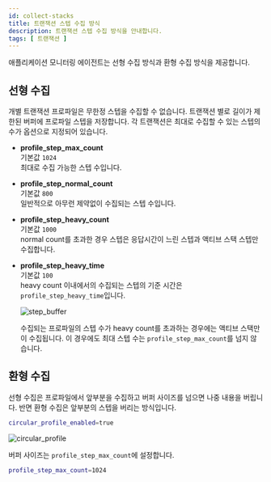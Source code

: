 ```yaml
---
id: collect-stacks
title: 트랜잭션 스텝 수집 방식
description: 트랜잭션 스텝 수집 방식을 안내합니다. 
tags: [ 트랜잭션 ]
---
```


애플리케이션 모니터링 에이전트는 선형 수집 방식과 환형 수집 방식을 제공합니다.

## 선형 수집

개별 트랜잭션 프로파일은 무한정 스텝을 수집할 수 없습니다. 트랜잭션 별로 길이가 제한된 버퍼에 프로파일 스텝을 저장합니다. 각 트랜잭션은 최대로 수집할 수 있는 스텝의 수가 옵션으로 지정되어 있습니다.

* **profile_step_max_count**  
    기본값 `1024`<br/>
    최대로 수집 가능한 스텝 수입니다.

* **profile_step_normal_count**  
    기본값 `800`<br/>
    일반적으로 아무런 제약없이 수집되는 스텝 수입니다.

* **profile_step_heavy_count**  
    기본값 `1000`<br/>
    normal count를 초과한 경우 스텝은 응답시간이 느린 스텝과 액티브 스택 스텝만 수집합니다.

* **profile_step_heavy_time**  
    기본값 `100`<br/>
    heavy count 이내에서의 수집되는 스텝의 기준 시간은 `profile_step_heavy_time`입니다.

    ![step_buffer](https://img.whatap.io/media/agent_java/data/step_buffer.png) 

    수집되는 프로파일의 스텝 수가 heavy count를 초과하는 경우에는 액티브 스택만이 수집됩니다. 이 경우에도 최대 스텝 수는 `profile_step_max_count`를 넘지 않습니다.

## 환형 수집

선형 수집은 프로파일에서 앞부분을 수집하고 버퍼 사이즈를 넘으면 나중 내용을 버립니다. 반면 환형 수집은 앞부분의 스텝을 버리는 방식입니다. 

```bash
circular_profile_enabled=true
```

![circular_profile](https://img.whatap.io/media/agent_java/data/circular_profile.png)

버퍼 사이즈는 `profile_step_max_count`에 설정합니다.

```bash
profile_step_max_count=1024
```